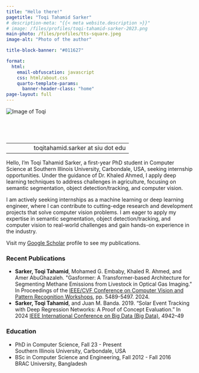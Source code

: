 ```yaml
---
title: "Hello there!"
pagetitle: "Toqi Tahamid Sarker"
# description-meta: "{{< meta website.description >}}"
# image: /files/profiles/toqi-tahamid-sarker-2023.png
main-photo: /files/profiles/tts-square.jpeg
image-alt: "Photo of the author"

title-block-banner: "#011627"

format:
  html:
    email-obfuscation: javascript
    css: html/about.css
    quarto-template-params:
      banner-header-class: "home"
page-layout: full
---
```


::: {.grid}

::: {.g-col-12 .g-col-sm-4}

```{=html}
<div class="pic-intro">
  <img class="center-block img img-responsive img-thumbnail"
      src="{{< meta main-photo >}}"
      alt="Image of Toqi">

<!-- <p id="title">
  Co-founder
  <br>
  <span id="program">penguin.com.bd</span>
</p> -->
  

<!-- <table id="contact-table" > -->
  <!-- <tbody> -->
      <!-- <tr>
          <td style="width:30px">
              <i class="fas fa-home"></i>
          </td>
          <td>
              Address Line 1
              <br>
              Address Line 2
              <br>
              Address Line 3
          </td>
      </tr> -->
      <!-- <tr>
          <td>
            <b>Email:</b>
            <i class="fas fa-envelope" data-qmd=""></i>
          </td>
          <td style="text-align:right">
            dot com
          </td>
      </tr> -->
  <!-- </tbody> -->
<!-- </table> -->

</div>
```


<div style="padding-top:60px">
  |  
-|---:
 <i class="fas fa-envelope" data-qmd=""></i>| toqitahamid.sarker at siu dot edu   
</div>


<!-- <a class="twitter-timeline" data-height="600" data-width="400"  href="https://twitter.com/toqitahamid?ref_src=twsrc%5Etfw">Tweets by toqitahamid</a>

<script async src="https://platform.twitter.com/widgets.js" charset="utf-8"></script> -->


:::

::: {.g-col-12 .g-col-sm-8}

<!-- ::: {.callout-important appearance="simple" icon=false}
<p style="color:#CE4446">**I am actively looking for a research assistantship position for Fall 23. If you are interested, please refer to my [CV](/cv/tts-cv.pdf)**</p>

::: -->

<div class="intro" id="intro">

Hello, I'm Toqi Tahamid Sarker, a first-year PhD student in Computer Science at Southern Illinois University, Carbondale, USA, seeking internship opportunities. Under the guidance of Dr. Khaled Ahmed, I apply deep learning techniques to address challenges in agriculture, focusing on semantic segmentation, object detection/tracking, and computer vision.

<!-- My notable research includes developing Gasformer, a semantic segmentation architecture for accurately segmenting methane gas emissions from livestock, published in the IEEE/CVF Conference on Computer Vision and Pattern Recognition (CVPR) Workshops. This work has significant implications for monitoring and mitigating greenhouse gas emissions in the livestock industry. -->

<!-- I have also demonstrated my ability to handle large datasets and develop effective deep learning solutions through my research on solar event tracking using deep learning, published in the IEEE International Conference on Big Data. -->

I am actively seeking internships as a machine learning or deep learning engineer, where I can contribute to cutting-edge research and development projects that solve computer vision problems. I am eager to apply my expertise in semantic segmentation, object detection/tracking, and computer vision to real-world challenges and gain hands-on experience in the industry.

<!-- 
Hello, my name is Toqi Tahamid Sarker. I am currently working as a Research Assistant at Southern Illinois University, Carbondale, USA, pursuing a PhD in Computer Science under the guidance of <a href="https://www2.cs.siu.edu/~kahmed/">Dr. Khaled Ahmed</a>. I am a member of BASE, a research lab focusing on Big Data and Software Engineering at Southern Illinois University, Carbondale.

Prior to this, I worked as a research assistant at <a href="http://www.panacealab.org/">Panacea Lab</a> under the supervision of <a href="http://www.jmbanda.com/">Dr. Juan M. Banda</a> at Georgia State University, and published a paper in IEEE Big Data 2019.

I have a strong passion for applying deep learning techniques to address real-world challenges. I created a large-scale solar dataset with over 500,000 images to track solar events using deep learning. Furthermore, I achieved a top 17% ranking in <a href="https://www.kaggle.com/c/the-nature-conservancy-fisheries-monitoring">The Nature Conservancy Fisheries Monitoring</a> competition at Kaggle.

I also worked under the supervision of [Mr. Moin Mostakim](https://www.bracu.ac.bd/about/people/moin-mostakim) at BRAC University on a deep learning project as part of my undergraduate thesis requirement. -->

<!-- My **research interests** are:


* Semantic Segmentation
* Object Detection/Tracking
* Computer Vision
* Big Data Mining -->


Visit my [Google Scholar](https://scholar.google.com/citations?user=i1SmuwYAAAAJ&hl=en) profile to see my publications.
</div>



```{=html}
<h3 class="push-down-3">
  <span><i class="fa-solid fa-book"></i> Recent Publications</span>
</h3>
<ul id="publications">

  <li>
    <b>Sarker, Toqi Tahamid</b>, Mohamed G. Embaby, Khaled R. Ahmed, and Amer AbuGhazaleh. "Gasformer: A Transformer-based Architecture for Segmenting Methane Emissions from Livestock in Optical Gas Imaging." In Proceedings of the <a href="https://cvpr.thecvf.com/">IEEE/CVF Conference on Computer Vision and Pattern Recognition Workshops</a>, pp. 5489-5497. 2024. <a href="https://openaccess.thecvf.com/content/CVPR2024W/Vision4Ag/html/Sarker_Gasformer_A_Transformer-based_Architecture_for_Segmenting_Methane_Emissions_from_Livestock_CVPRW_2024_paper.html"><i class="fas fa-link"></i></a>
  </li>
  <!-- <li>
      <b>Sarker, Toqi Tahamid</b>, Taminul Islam and Khaled R Ahmed. 2024. “Cannabis Seed Variant Detection using Faster R-CNN.” In 2024 <a href="https://bigdataieee.org/BigData2019/">IEEE International Conference on Advanced Computing and Communication Systems</a>
  </li> -->
  <li>
      <b>Sarker, Toqi Tahamid</b>, and Juan M. Banda. 2019. “Solar Event Tracking with Deep Regression Networks: A Proof of Concept Evaluation.” In 2024 <a href="https://icaccs.sece.ac.in/index.html/">IEEE International Conference on Big Data (Big Data)</a>, 4942–49  <a href="https://doi.org/10.1109/BigData47090.2019.9006273"><i class="fas fa-link"></i></a>
  </li>
</ul>



<h3 class="push-down-3">
  <span><i class="fa-solid fa-graduation-cap"></i> Education</span>
</h3>
    <ul id="education">

      <li>
            PhD in Computer Science, Fall 23 - Present
            <br>
            <!-- <span class="university"><em>BRAC University, Bangladesh</em></span> -->
            <span class="university">Southern Illinois University, Carbondale, USA</span>
        </li>
        
        <li>
            BSc in Computer Science and Engineering, Fall 2012 - Fall 2016
            <br>
            <!-- <span class="university"><em>BRAC University, Bangladesh</em></span> -->
            <span class="university">BRAC University, Bangladesh</span>
        </li>
    </ul>
```

:::

:::